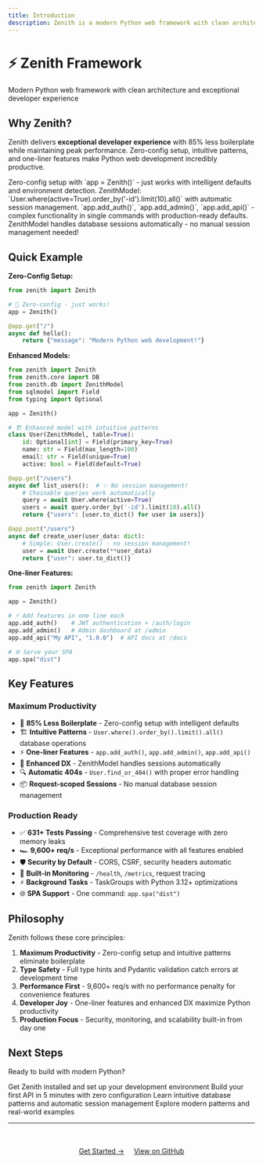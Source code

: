 ```yaml
---
title: Introduction
description: Zenith is a modern Python web framework with clean architecture and exceptional performance
---
```



<div class="hero">
  <h1>⚡ Zenith Framework</h1>
  <p>Modern Python web framework with clean architecture and exceptional developer experience</p>
</div>

## Why Zenith?

Zenith delivers **exceptional developer experience** with 85% less boilerplate while maintaining peak performance. Zero-config setup, intuitive patterns, and one-liner features make Python web development incredibly productive.

<CardGrid>
  <Card title="🚀 Zero-Config Setup" icon="puzzle">
    Zero-config setup with `app = Zenith()` - just works with intelligent defaults and environment detection.
  </Card>
  <Card title="🏗️ Intuitive Database Patterns" icon="database">
    ZenithModel: `User.where(active=True).order_by('-id').limit(10).all()` with automatic session management.
  </Card>
  <Card title="⚡ One-liner Features" icon="rocket">
    `app.add_auth()`, `app.add_admin()`, `app.add_api()` - complex functionality in single commands with production-ready defaults.
  </Card>
  <Card title="🎯 Enhanced DX" icon="shield">
    ZenithModel handles database sessions automatically - no manual session management needed!
  </Card>
</CardGrid>

## Quick Example

**Zero-Config Setup:**
```python
from zenith import Zenith

# 🎯 Zero-config - just works!
app = Zenith()

@app.get("/")
async def hello():
    return {"message": "Modern Python web development!"}
```

**Enhanced Models:**
```python
from zenith import Zenith
from zenith.core import DB
from zenith.db import ZenithModel
from sqlmodel import Field
from typing import Optional

app = Zenith()

# 🏗️ Enhanced model with intuitive patterns
class User(ZenithModel, table=True):
    id: Optional[int] = Field(primary_key=True)
    name: str = Field(max_length=100)
    email: str = Field(unique=True)
    active: bool = Field(default=True)

@app.get("/users")
async def list_users():  # ✨ No session management!
    # Chainable queries work automatically
    query = await User.where(active=True)
    users = await query.order_by('-id').limit(10).all()
    return {"users": [user.to_dict() for user in users]}

@app.post("/users")
async def create_user(user_data: dict):
    # Simple: User.create() - no session management!
    user = await User.create(**user_data)
    return {"user": user.to_dict()}
```

**One-liner Features:**
```python
from zenith import Zenith

app = Zenith()

# ⚡ Add features in one line each
app.add_auth()    # JWT authentication + /auth/login
app.add_admin()   # Admin dashboard at /admin
app.add_api("My API", "1.0.0")  # API docs at /docs

# 🌐 Serve your SPA
app.spa("dist")
```

## Key Features

### Maximum Productivity

- 🚀 **85% Less Boilerplate** - Zero-config setup with intelligent defaults
- 🏗️ **Intuitive Patterns** - `User.where().order_by().limit().all()` database operations
- ⚡ **One-liner Features** - `app.add_auth()`, `app.add_admin()`, `app.add_api()`
- 🎯 **Enhanced DX** - ZenithModel handles sessions automatically
- 🔍 **Automatic 404s** - `User.find_or_404()` with proper error handling
- 📦 **Request-scoped Sessions** - No manual database session management

### Production Ready

- ✅ **631+ Tests Passing** - Comprehensive test coverage with zero memory leaks
- 🏎️ **9,600+ req/s** - Exceptional performance with all features enabled
- 🛡️ **Security by Default** - CORS, CSRF, security headers automatic
- 🏥 **Built-in Monitoring** - `/health`, `/metrics`, request tracing
- ⚡ **Background Tasks** - TaskGroups with Python 3.12+ optimizations
- 🌐 **SPA Support** - One command: `app.spa("dist")`

## Philosophy

Zenith follows these core principles:

1. **Maximum Productivity** - Zero-config setup and intuitive patterns eliminate boilerplate
2. **Type Safety** - Full type hints and Pydantic validation catch errors at development time
3. **Performance First** - 9,600+ req/s with no performance penalty for convenience features
4. **Developer Joy** - One-liner features and enhanced DX maximize Python productivity
5. **Production Focus** - Security, monitoring, and scalability built-in from day one

## Next Steps

Ready to build with modern Python?

<CardGrid>
  <Card title="Installation" icon="download" link="/installation">
    Get Zenith installed and set up your development environment
  </Card>
  <Card title="Quick Start" icon="rocket" link="/quick-start">
    Build your first API in 5 minutes with zero configuration
  </Card>
  <Card title="ZenithModel" icon="database" link="/concepts/models">
    Learn intuitive database patterns and automatic session management
  </Card>
  <Card title="Examples" icon="code" link="https://github.com/nijaru/zenith/tree/main/examples">
    Explore modern patterns and real-world examples
  </Card>
</CardGrid>

---

<div style="text-align: center; margin-top: 3rem;">
  <a href="/quick-start" class="button">Get Started →</a>
  <a href="https://github.com/nijaru/zenith" class="button button-outline" style="margin-left: 1rem;">View on GitHub</a>
</div>